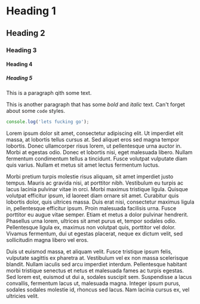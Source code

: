 # Heading 1

## Heading 2

### Heading 3

#### Heading 4

##### Heading 5

This is a paragraph qith some text.

This is another paragraph that has some _bold_ and _italic_ text. Can't forget about some `code` styles.

```ts
console.log('lets fucking go');
```

Lorem ipsum dolor sit amet, consectetur adipiscing elit. Ut imperdiet elit massa, at lobortis tellus cursus at. Sed aliquet eros sed magna tempor lobortis. Donec ullamcorper risus lorem, ut pellentesque urna auctor in. Morbi at egestas odio. Donec et lobortis nisi, eget malesuada libero. Nullam fermentum condimentum tellus a tincidunt. Fusce volutpat vulputate diam quis varius. Nullam et metus sit amet lectus fermentum luctus.

Morbi pretium turpis molestie risus aliquam, sit amet imperdiet justo tempus. Mauris ac gravida nisi, at porttitor nibh. Vestibulum eu turpis ac lacus lacinia pulvinar vitae in orci. Morbi maximus tristique ligula. Quisque volutpat efficitur ipsum, id laoreet diam ornare sit amet. Curabitur quis lobortis dolor, quis ultrices massa. Duis erat nisi, consectetur maximus ligula in, pellentesque efficitur ipsum. Proin malesuada facilisis urna. Fusce porttitor eu augue vitae semper. Etiam et metus a dolor pulvinar hendrerit. Phasellus urna lorem, ultrices sit amet purus et, tempor sodales odio. Pellentesque ligula ex, maximus non volutpat quis, porttitor vel dolor. Vivamus fermentum, dui ut egestas placerat, neque ex dictum velit, sed sollicitudin magna libero vel eros.

Duis ut euismod massa, et aliquam velit. Fusce tristique ipsum felis, vulputate sagittis ex pharetra at. Vestibulum vel ex non massa scelerisque blandit. Nullam iaculis sed arcu imperdiet interdum. Pellentesque habitant morbi tristique senectus et netus et malesuada fames ac turpis egestas. Sed lorem est, euismod ut dui a, sodales suscipit sem. Suspendisse a lacus convallis, fermentum lacus ut, malesuada magna. Integer ipsum purus, sodales sodales molestie id, rhoncus sed lacus. Nam lacinia cursus ex, vel ultricies velit.
